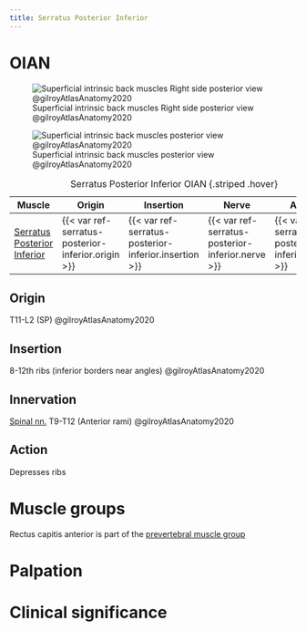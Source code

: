 ```yaml
---
title: Serratus Posterior Inferior
---
```


# OIAN
![Superficial intrinsic back muscles Right side posterior view @gilroyAtlasAnatomy2020](/The Archive/Anatomy/Muscles/Muscles of the back/images/superficial intrinsic back mm fig3.8 gilroyAtlasAnatomy2020.png)

![Superficial intrinsic back muscles posterior view @gilroyAtlasAnatomy2020](/The Archive/Anatomy/Muscles/Muscles of the back/images/superficial intrinsic back mm fig3.10a gilroyAtlasAnatomy2020.png)

| Muscle  | Origin  | Insertion | Nerve | Action |
|--------|----------|-----------|-------|--------|
|[Serratus Posterior Inferior]({{< var ref-serratus-posterior-inferior.path >}}) | {{< var ref-serratus-posterior-inferior.origin >}} | {{< var ref-serratus-posterior-inferior.insertion >}} | {{< var ref-serratus-posterior-inferior.nerve >}} | {{< var ref-serratus-posterior-inferior.action >}} |

: Serratus Posterior Inferior OIAN {.striped .hover}


## Origin
T11-L2 (SP) @gilroyAtlasAnatomy2020

## Insertion
8-12th ribs (inferior borders near angles) @gilroyAtlasAnatomy2020

## Innervation
[Spinal nn.]({{< var ref-spinal-nerves.path >}}) T9-T12 (Anterior rami) @gilroyAtlasAnatomy2020

## Action

Depresses ribs

# Muscle groups
Rectus capitis anterior is part of the [prevertebral muscle group]({{< var ref-oians >}})


# Palpation


# Clinical significance